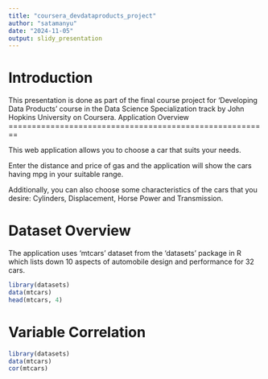 ---
title: "coursera_devdataproducts_project"
author: "satamanyu"
date: "2024-11-05"
output: slidy_presentation
---
Introduction
========================================================

This presentation is done as part of the final course project for 'Developing Data Products' course in the Data Science Specialization track by John Hopkins University on Coursera.
Application Overview
========================================================

This web application allows you to choose a car that suits your needs.

Enter the distance and price of gas and the application will show the cars having mpg in your suitable range.

Additionally, you can also choose some characteristics of the cars that you desire: Cylinders, Displacement, Horse Power and Transmission. 

Dataset Overview
========================================================

The application uses 'mtcars' dataset from the 'datasets' package in R which lists down 10 aspects of automobile design and performance for 32 cars.

```{r, echo=TRUE}
library(datasets)
data(mtcars)
head(mtcars, 4)

```

Variable Correlation
========================================================

```{r, echo=TRUE}
library(datasets)
data(mtcars)
cor(mtcars)

```